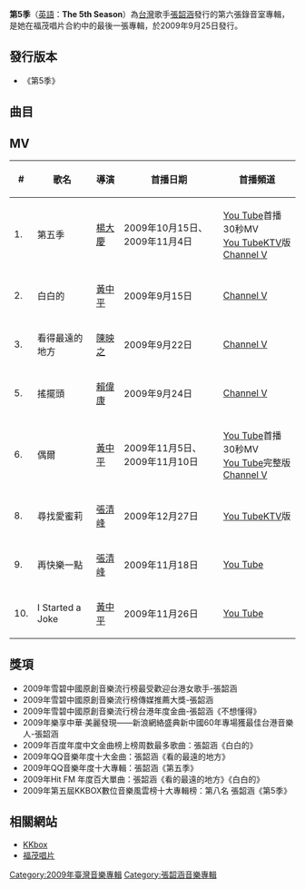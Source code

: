 {{Album infobox |
  Name        = 第5季<br>The 5th Season|
  Type        = 專輯| 
  Artist      = [[張韶涵|張韶涵]] |
  Cover       = The_Fifth_Season.jpg |
  Released    = 2009年9月25日  |
  Genre       = [[流行曲|流行曲]]|
  Label       = [[福茂唱片|福茂唱片]]|
  Last album  = [[ANG_5.0|ANG 5.0]] <br />（2007-12-14） |
  This album  = 第5季 <br /> （2009-9-25）|
  Next album  = [[有形的翅膀|有形的翅膀]] <br />（2012-10-12）|
|}}
'''第5季'''（[[英語|英語]]：'''The 5th Season'''）為[[台灣|台灣]]歌手[[張韶涵|張韶涵]]發行的第六張錄音室專輯，是她在福茂唱片合約中的最後一張專輯，於2009年9月25日發行。
==發行版本==
*《第5季》
==曲目==
{{Tracklist
| total_length = 40:21

| music_credits = yes
| lyrics_credits = yes
| arranger_credits = yes
| producer_credits = yes
| longnote_column = yes

| title1 = 第五季
| note1 = 
| longnote1 = 第四波主打
| music1 = [[陳偉|陳偉]]
| lyrics1 = 陳克華 / 綠一字
| arranger1 = 呂紹淳/韓星洲
| producer1 = 
| length1 = 4:13

| title2 = 白白的
| note2 = 
| longnote2 = 韓劇 《貝多芬病毒》片尾曲
【BOBSON牛仔褲】主打
第一波主打
| music2 =[[陳偉|陳偉]]
| lyrics2 = [[李焯雄|李焯雄]]
| arranger2 = [[陳偉|陳偉]]/黃文萱
| producer2 = 
| length2 = 4:20

| title3 = 看得最遠的地方
| note3 = 
| longnote3 = 韓劇 《愛的謊言》片尾曲
電影 【非常完美】插曲
第二波主打
| music3 = [[陳小霞|陳小霞]]
| lyrics3 = [[姚若龍|姚若龍]]
| arranger3 = [[于京延|-{于}-京延]]
| producer3 = 
| length3 = 4:07

| title4 = 幸運之吻
| note4 = 
| longnote4 = 第十波主打
| music4 = [[陳偉|陳偉]]
| lyrics4 = [[王雅君|王雅君]] / 黃文萱
| arranger4 = [[陳偉|陳偉]]
| producer4 = 
| length4 = 3:26

| title5 = 搖擺頭
| note5 = 
| longnote5 = 【雪碧汽水】廣告主打
第三波主打
| music5 = [[陳偉|陳偉]]
| lyrics5 = [[陳偉|陳偉]] / 陳太太
| arranger5 = [[陳偉|陳偉]]
| producer5 = 
| length5 = 3:46

| title6 = 偶爾
| note6 =
| longnote6 = 第五波主打
| music6 = [[黃淑惠|黃淑惠]] / [[王雅君|王雅君]]
| lyrics6 = [[王雅君|王雅君]]
| arranger6 = 陳俊廷/吳慶隆
| producer6 = 
| length6 = 4:41

| title7 = 我要你的
| note7 = 
| longnote7 = 第九波主打
| music7 = [[陳偉|陳偉]]
| lyrics7 = [[姚若龍|姚若龍]] / 黃文萱
| arranger7 = [[陳偉|陳偉]]/黃文萱
| producer7 = 
| length7 = 4:54

| title8 = 尋找愛蜜莉
| note8 = 
| longnote8 = 第八波主打
| music8 = 戴蕙心
| lyrics8 = [[王雅君|王雅君]]
| arranger8 = 呂紹淳/韓星洲
| producer8 = 
| length8 = 3:35

| title9 = 再快樂一點
| note9 =
| longnote9 = 第六波主打
| music9 = [[陳偉|陳偉]]
| lyrics9 = [[姚若龍|姚若龍]]
| arranger9 = [[陳偉|陳偉]]
| producer9 = 
| length9 = 4:18

| title10 = I Started a Joke
| note10 = 
| longnote10 = 翻唱比吉斯Bee Gees經典歌曲
第七波主打
| music10 = Barry Alan Gibb / Maurice Ernest Gibb / Robin Hugh Gibb
| lyrics10 = Barry Alan Gibb / Maurice Ernest Gibb / Robin Hugh Gibb
| arranger10 = Roger Joseph Manning Jr
| producer10 = 
| length10 = 3:00

}}

== MV ==
{| class="wikitable"
! # !! 歌名 !! 導演 !! 首播日期 !! 首播頻道 
|-
|1.||第五季||[[楊大慶|楊大慶]]||2009年10月15日、2009年11月4日||[[You_Tube|You Tube]]首播30秒MV<br/>[[You_Tube|You Tube]]KTV版<br/>[[Channel_V|Channel V]]
|-
|2.||白白的||[[黃中平|黃中平]]||2009年9月15日||[[Channel_V|Channel V]] 
|-
|3.||看得最遠的地方||[[陳映之|陳映之]]||2009年9月22日||[[Channel_V|Channel V]]　 
|-
|5.||搖擺頭||[[賴偉康|賴偉康]]||2009年9月24日||[[Channel_V|Channel V]]
|-
|6.||偶爾||[[黃中平|黃中平]]||2009年11月5日、2009年11月10日||[[You_Tube|You Tube]]首播30秒MV<br/>[[You_Tube|You Tube]]完整版<br/>[[Channel_V|Channel V]]
|-
|8.||尋找愛蜜莉||[[張清峰|張清峰]]||2009年12月27日||[[You_Tube|You Tube]]KTV版
|-
|9.||再快樂一點||[[張清峰|張清峰]]||2009年11月18日||[[You_Tube|You Tube]]
|-
|10.||I Started a Joke||[[黃中平|黃中平]]||2009年11月26日||[[You_Tube|You Tube]]
|}
==獎項==
*2009年雪碧中國原創音樂流行榜最受歡迎台港女歌手-張韶涵
*2009年雪碧中國原創音樂流行榜傳媒推薦大獎-張韶涵
*2009年雪碧中國原創音樂流行榜台港年度金曲-張韶涵《不想懂得》
*2009年樂享中華·美麗發現——新浪網絡盛典新中國60年專場獲最佳台港音樂人-張韶涵
*2009年百度年度中文金曲榜上榜周数最多歌曲：張韶涵《白白的》
*2009年QQ音樂年度十大金曲：張韶涵《看的最遠的地方》 
*2009年QQ音樂年度十大專輯：張韶涵《第五季》
*2009年Hit FM 年度百大單曲：張韶涵《看的最遠的地方》《白白的》
*2009年第五屆KKBOX數位音樂風雲榜十大專輯榜：第八名 張韶涵《第5季》

==相關網站==
*[https://www.kkbox.com/tw/tc/album/wrDgMTrjeVZlg6e0FWiG008l-index.html KKbox] {{Wayback|url=https://www.kkbox.com/tw/tc/album/wrDgMTrjeVZlg6e0FWiG008l-index.html |date=20160726052220 }}
*[https://web.archive.org/web/20110722190753/http://www.linfairrecords.com/music/album.php?id=3536 福茂唱片]

{{張韶涵}}

[[Category:2009年臺灣音樂專輯|Category:2009年臺灣音樂專輯]]
[[Category:張韶涵音樂專輯|Category:張韶涵音樂專輯]]